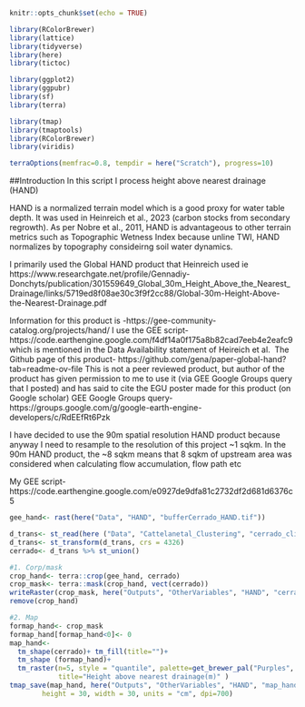 ```r
knitr::opts_chunk$set(echo = TRUE)
```

```r
library(RColorBrewer)
library(lattice)
library(tidyverse)
library(here)
library(tictoc)

library(ggplot2)
library(ggpubr)
library(sf)
library(terra)

library(tmap)
library(tmaptools)
library(RColorBrewer)
library(viridis)

terraOptions(memfrac=0.8, tempdir = here("Scratch"), progress=10)
```

##Introduction
In this script I process height above nearest drainage (HAND)

HAND is a normalized terrain model which is a good proxy for water table depth. 
It was used in Heinreich et al., 2023 (carbon stocks from secondary regrowth). 
As per Nobre et al., 2011, HAND is advantageous to other terrain metrics such as 
Topographic Wetness Index because unline TWI, HAND normalizes by topography 
consideirng soil water dynamics. 

I primarily used the Global HAND product that Heinreich used ie
https://www.researchgate.net/profile/Gennadiy-Donchyts/publication/301559649_Global_30m_Height_Above_the_Nearest_Drainage/links/5719ed8f08ae30c3f9f2cc88/Global-30m-Height-Above-the-Nearest-Drainage.pdf

Information for this product is -https://gee-community-catalog.org/projects/hand/
I use the GEE script- https://code.earthengine.google.com/f4df14a0f175a8b82cad7eeb4e2eafc9 which is mentioned in the
Data Availability statement of Heireich et al. 
The Github page of this product- https://github.com/gena/paper-global-hand?tab=readme-ov-file
This is not a peer reviewed product, but author of the product has given permission to me to use it (via GEE Google Groups query that I posted) and has said to cite the
EGU poster made for this product (on Google scholar)
GEE Google Groups query- https://groups.google.com/g/google-earth-engine-developers/c/RdEEfRt6Pzk

I have decided to use the 90m spatial resolution HAND product because anyway I need
to resample to the resolution of this project ~1 sqkm. In the 90m HAND product, the ~8 sqkm
means that 8 sqkm of upstream area was considered when calculating flow accumulation, flow path etc

My GEE script- https://code.earthengine.google.com/e0927de9dfa81c2732df2d681d6376c5

```r
gee_hand<- rast(here("Data", "HAND", "bufferCerrado_HAND.tif"))

d_trans<- st_read(here ("Data", "Cattelanetal_Clustering", "cerrado_climate_zones.shp"))
d_trans<- st_transform(d_trans, crs = 4326)
cerrado<- d_trans %>% st_union()

#1. Corp/mask
crop_hand<- terra::crop(gee_hand, cerrado)
crop_mask<- terra::mask(crop_hand, vect(cerrado))
writeRaster(crop_mask, here("Outputs", "OtherVariables", "HAND", "cerrado_hand.tif"))
remove(crop_hand)

#2. Map
formap_hand<- crop_mask
formap_hand[formap_hand<0]<- 0
map_hand<- 
  tm_shape(cerrado)+ tm_fill(title="")+
  tm_shape (formap_hand)+
  tm_raster(n=5, style = "quantile", palette=get_brewer_pal("Purples", n = 5, plot=FALSE),
            title="Height above nearest drainage(m)" ) 
tmap_save(map_hand, here("Outputs", "OtherVariables", "HAND", "map_hand.png"),
        height = 30, width = 30, units = "cm", dpi=700)


```
